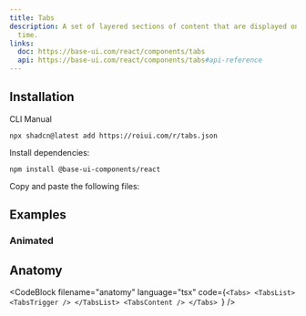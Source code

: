 ```yaml
---
title: Tabs
description: A set of layered sections of content that are displayed one at a
  time.
links:
  doc: https://base-ui.com/react/components/tabs
  api: https://base-ui.com/react/components/tabs#api-reference
---
```


<ComponentPreview name="tabs-demo" />

## Installation

<InstallationTabs>

<InstallationTabsList>
  <InstallationTabsTrigger value="cli">CLI</InstallationTabsTrigger>
  <InstallationTabsTrigger value="manual">Manual</InstallationTabsTrigger>
</InstallationTabsList>

<InstallationTabsContent value="cli">

```package-install
npx shadcn@latest add https://roiui.com/r/tabs.json
```

</InstallationTabsContent>

<InstallationTabsContent value="manual" data-manual="true">

Install dependencies:

```package-install
npm install @base-ui-components/react
```

Copy and paste the following files:

<ComponentSource
    name="tabs"
/>

</InstallationTabsContent>

</InstallationTabs>

## Examples

<div id="animated">

### Animated

<ComponentPreview name="tabs-motion" />

</div>

## Anatomy

<CodeBlock
  filename="anatomy"
  language="tsx"
  code={`<Tabs>
    <TabsList>
        <TabsTrigger />
    </TabsList>
    <TabsContent />
</Tabs>
`}
/>
